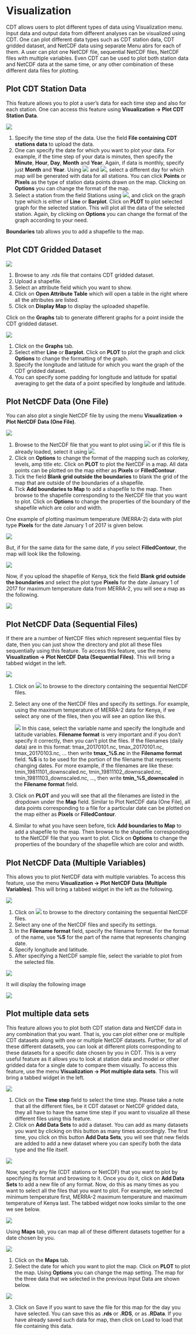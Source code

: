 # Visualization

CDT allows users to plot different types of data using Visualization menu. Input data and output data from different analyses can be visualized using CDT. One can plot different data types such as CDT station data, CDT gridded dataset, and NetCDF data using separate Menu abrs for each of them. A user can plot one NetCDF file, sequential NetCDF files, NetCDF files with multiple variables. Even CDT can be used to plot both station data and NetCDF data at the same time, or any other combination of these different data files for plotting. 

## Plot CDT Station Data

This feature allows you to plot a user's data for each time step and also for each station. One can access this feature using **Visualization -> Plot CDT Station Data**.

![](249_1.png)

1. Specify the time step of the data. Use the field **File containing CDT stations data** to upload the data.
2. One can specify the date for which you want to plot your data. For example, if the time step of your data is minutes, then specify the **Minute**, **Hour**, **Day**, **Month** and **Year**. Again, if data is monthly, specify just **Month** and **Year**. Using ![](80_1.png) and ![](80_2.png), select a different day for which map will be generated with data for all stations. You can click **Points** or **Pixels** as the type of station data points drawn on the map. Clicking on **Options** you can change the format of the map.
3. Select a station from the field Stations using ![](170_1.png), and click on the graph type which is either of **Line** or **Barplot**. Click on **PLOT** to plot selected graph for the selected station. This will plot all the data of the selected station. Again, by clicking on **Options** you can change the format of the graph according to your need.

**Boundaries** tab allows you to add a shapefile to the map.

## Plot CDT Gridded Dataset


![](250_1.png)

1. Browse to any .rds file that contains CDT gridded dataset.
2. Upload a shapefile.
3. Select an attribute field which you want to show.
4. Click on **Open Attribute Table** which will open a table in the right where all the attributes are listed.
5. Click on **Display Map** to display the uploaded shapefile.

Click on the **Graphs** tab to generate different graphs for a point inside the CDT gridded dataset. 

![](251_1.png)

1. Click on the **Graphs** tab.
2. Select either **Line** or **Barplot**. Click on **PLOT** to plot the graph and click **Options** to change the formatting of the graph.
3. Specify the longitude and latitude for which you want the graph of the CDT gridded dataset.
4. You can specify some padding for longitude and latitude for spatial averaging to get the data of a point specified by longitude and latitude.

## Plot NetCDF Data (One File)

You can also plot a single NetCDF file by using the menu **Visualization -> Plot NetCDF Data (One File)**. 

![](252_1.png)

1.	Browse to the NetCDF file that you want to plot using ![](7_1.png) or if this file is already loaded, select it using ![](170_1.png).
2.	Click on **Options** to change the format of the mapping such as colorkey, levels, amp title etc. Click on **PLOT** to plot the NetCDF in a map. All data points can be plotted on the map either as **Pixels** or **FilledContour**.
3.	Tick the field **Blank grid outside the boundaries** to blank the grid of the map that are outside of the boundaries of a shapefile.
4.	Tick **Add boundaries to Map** to add a shapefile to the map. Then browse to the shapefile corresponding to the NetCDF file that you want to plot. Click on **Options** to change the properties of the boundary of the shapefile which are color and width. 

One example of plotting maximum temperature (MERRA-2) data with plot type **Pixels** for the date January 1 of 2017 is given below. 

![](253_1.png)

But, if for the same data for the same date, if you select **FilledContour**, the map will look like the following.

![](254_1.png)

Now, if you upload the shapefile of Kenya, tick the field **Blank grid outside the boundaries** and select the plot type **Pixels** for the date January 1 of 2017 for maximum temperature data from MERRA-2, you will see a map as the following.

![](255_1.png)

## Plot NetCDF Data (Sequential Files)

If there are a number of NetCDF files which represent sequential files by date, then you can just show the directory and plot all these files sequentially using this feature. To access this feature, use the menu **Visualization -> Plot NetCDF Data (Sequential Files)**. This will bring a tabbed widget in the left.

![](256_1.png)

1.	Click on ![](7_1.png) to browse to the directory containing the sequential NetCDF files.
2.	Select any one of the NetCDF files and specify its settings. For example, using the maximum temperature of MERRA-2 data for Kenya, if we select any one of the files, then you will see an option like this.

    ![](257_1.png)
    In this case, select the variable name and specify the longitude and latitude variables. **Filename format** is very important and if you don’t specify it correctly, then you can’t plot the files. If the filenames (daily data) are in this format: tmax_20170101.nc, tmax_20170101.nc, tmax_20170103.nc, … then write **tmax_%S.nc** in the **Filename format** field. **%S** is to be used for the portion of the filename that represents changing dates. For more example, if the filenames are like these: tmin_19811101_downscaled.nc, tmin_19811102_downscaled.nc, tmin_19811103_downscaled.nc, …, then write **tmin_%S_downscaled** in the **Filename format** field.
3. Click on **PLOT** and you will see that all the filenames are listed in the dropdown under the **Map** field. Similar to Plot NetCDF data (One File), all data points corresponding to a file for a particular date can be plotted on the map either as **Pixels** or **FilledContour**. 
4. Similar to what you have seen before, tick **Add boundaries to Map** to add a shapefile to the map. Then browse to the shapefile corresponding to the NetCDF file that you want to plot. Click on **Options** to change the properties of the boundary of the shapefile which are color and width. 

## Plot NetCDF Data (Multiple Variables)

This allows you to plot NetCDF data with multiple variables. To access this feature, use the menu **Visualization -> Plot NetCDF Data (Multiple Variables)**. This will bring a tabbed widget in the left as the following.

![](258_1.png)

1.	Click on ![](7_1.png) to browse to the directory containing the sequential NetCDF files.
2.	Select any one of the NetCDF files and specify its settings.
3.	In the **Filename format** field, specify the filename format. For the format of the name, use **%S** for the part of the name that represents changing date.
4.	Specify longitude and latitude.
5.	After specifying a NetCDF sample file, select the variable to plot from the selected file.

![](new_1.png)

 It will display the following image

![](new_2.png)

## Plot multiple data sets

This feature allows you to plot both CDT station data and NetCDF data in any combination that you want. That is, you can plot either one or multiple CDT datasets along with one or multiple NetCDF datasets. Further, for all of these different datasets, you can look at different plots corresponding to these datasets for a specific date chosen by you in CDT. This is a very useful feature as it allows you to look at station data and model or other gridded data for a single date to compare them visually. To access this feature, use the menu **Visualization -> Plot multiple data sets**. This will bring a tabbed widget in the left.

![](259_1.png)

1. Click on the **Time step** field to select the time step. Please take a note that all the different files, be it CDT dataset or NetCDF gridded data, they all have to have the same time step if you want to visualize all these different files using this feature.
2. Click on **Add Data Sets** to add a dataset. You can add as many datasets you want by clicking on this button as many times accordingly. The first time, you click on this button **Add Data Sets**, you will see that new fields are added to add a new dataset where you can specify both the data type and the file itself.

![](260_1.png)

Now, specify any file (CDT stations or NetCDF) that you want to plot by specifying its format and browsing to it. Once you do it, click on **Add Data Sets** to add a new file of any format. Now, do this as many times as you want to select all the files that you want to plot. For example, we selected minimum temperature first, MERRA-2 maximum temperature and maximum temperature of Kenya last. The tabbed widget now looks similar to the one we see below.

![](261_1.png)

Using **Maps** tab, you can map all of these different datasets together for a date chosen by you.

![](262_1.png)

1. Click on the **Maps** tab.
2. Select the date for which you want to plot the map. Click on **PLOT** to plot the map. Using **Options** you can change the map setting. The map for the three data that we selected in the previous Input Data are shown below.

![](263_1.png)

3. Click on Save if you want to save the file for this map for the day you have selected. You can save this as **.rds** or **.RDS**, or as **.RData**. If you have already saved such data for map, then click on Load to load that file containing this data.





















